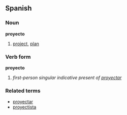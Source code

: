 ==Spanish==
===Noun===
'''proyecto'''

# [[project]], [[plan]]

===Verb form===
'''proyecto'''

# ''first-person singular indicative present of [[proyectar]]''

===Related terms===
*[[proyectar]]
*[[proyectista]]